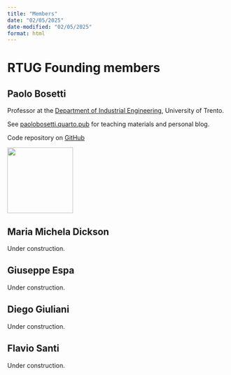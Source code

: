 ```yaml
---
title: "Members"
date: "02/05/2025"
date-modified: "02/05/2025"
format: html
---
```


# RTUG Founding members

## Paolo Bosetti
::: {layout="[70,30]"}
:::{#first-column}
Professor at the [Department of Industrial Engineering](https://unitn.it/dii){target=_blank}, University of Trento. 

See [paolobosetti.quarto.pub](https://paolobosetti.quarto.pub){target=_blank} for teaching materials and personal blog.

Code repository on [GitHub](https://github.com/pbosetti){target=_blank}
:::

::: {#second-column}
![](images/PBBW.jpg){width=150 class=rounded-corners}
:::
:::

## Maria Michela Dickson
:::{.callout-warning}
Under construction.
:::

## Giuseppe Espa
:::{.callout-warning}
Under construction.
:::

## Diego Giuliani
:::{.callout-warning}
Under construction.
:::

## Flavio Santi
:::{.callout-warning}
Under construction.
:::